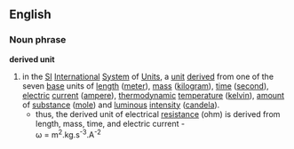 ==English==
===Noun phrase===
'''derived unit'''
# in the [[SI]] [[International]] [[System]] of [[Units]], a [[unit]] [[derive]]d from one of the seven [[base]] units of [[length]] ([[meter]]), [[mass]] ([[kilogram]]), [[time]] ([[second]]), [[electric]] [[current]] ([[ampere]]), [[thermodynamic]] [[temperature]] ([[kelvin]]), [[amount]] of [[substance]] ([[mole]]) and [[luminous]] [[intensity]] ([[candela]]).
#* thus, the derived unit of electrical [[resistance]] (ohm) is derived from length, mass, time, and electric current -<br> &omega; = m<sup>2</sup>.kg.s<sup>-3</sup>.A<sup>-2</sup>